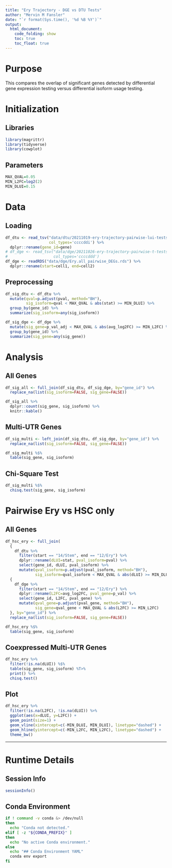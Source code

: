 ```yaml
---
title: "Ery Trajectory - DGE vs DTU Tests"
author: "Mervin M Fansler"
date: "`r format(Sys.time(), '%d %B %Y')`"
output: 
  html_document: 
    code_folding: show
    toc: true
    toc_float: true
---
```


# Purpose

This compares the overlap of significant genes detected by differential gene 
expression testing versus differential isoform usage testing.

# Initialization

## Libraries
```r
library(magrittr)
library(tidyverse)
library(cowplot)
```

## Parameters
```r
MAX_QVAL=0.05
MIN_L2FC=log2(2)
MIN_DLUI=0.15
```

# Data
## Loading
```r
df_dtu <- read_tsv("data/dtu/20211019-ery-trajectory-pairwise-lui-tests.min50.boot10k.tsv.gz",
                   col_types='ccccddi') %>%
  dplyr::rename(gene_id=gene)
# df_dge <- read_tsv("data/dge/20211026-ery-trajectory-pairwise-t-tests.tsv.gz",
#                    col_types='ccccddd')
df_dge <- readRDS("data/dge/Ery.all_pairwise_DEGs.rds") %>%
  dplyr::rename(start=cell1, end=cell2)
```

## Preprocessing
```r
df_sig_dtu <- df_dtu %>%
  mutate(qval=p.adjust(pval, method="BH"),
         sig_isoform=qval < MAX_QVAL & abs(stat) >= MIN_DLUI) %>%
  group_by(gene_id) %>%
  summarize(sig_isoform=any(sig_isoform))

df_sig_dge <- df_dge %>%
  mutate(sig_gene=p_val_adj < MAX_QVAL & abs(avg_log2FC) >= MIN_L2FC) %>%
  group_by(gene_id) %>%
  summarize(sig_gene=any(sig_gene))
```


# Analysis
## All Genes
```r
df_sig_all <- full_join(df_sig_dtu, df_sig_dge, by="gene_id") %>%
  replace_na(list(sig_isoform=FALSE, sig_gene=FALSE))

df_sig_all %>%
  dplyr::count(sig_gene, sig_isoform) %>%
  knitr::kable() 
```

## Multi-UTR Genes
```r
df_sig_multi <- left_join(df_sig_dtu, df_sig_dge, by="gene_id") %>%
  replace_na(list(sig_isoform=FALSE, sig_gene=FALSE))

df_sig_multi %$%
  table(sig_gene, sig_isoform)
```

## Chi-Square Test

```r
df_sig_multi %$%
  chisq.test(sig_gene, sig_isoform)
```

# Pairwise Ery vs HSC only
## All Genes
```r
df_hsc_ery <- full_join(
  {
    df_dtu %>%
      filter(start == "14/Stem", end == "12/Ery") %>%
      dplyr::rename(dLUI=stat, pval_isoform=pval) %>%
      select(gene_id, dLUI, pval_isoform) %>%
      mutate(qval_isoform=p.adjust(pval_isoform, method="BH"),
             sig_isoform=qval_isoform < MAX_QVAL & abs(dLUI) >= MIN_DLUI)}, 
  {
    df_dge %>%
      filter(start == "14/Stem", end == "12/Ery") %>%
      dplyr::rename(L2FC=avg_log2FC, pval_gene=p_val) %>%
      select(gene_id, L2FC, pval_gene) %>%
      mutate(qval_gene=p.adjust(pval_gene, method="BH"),
             sig_gene=qval_gene < MAX_QVAL & abs(L2FC) >= MIN_L2FC)
  }, by="gene_id") %>%
  replace_na(list(sig_isoform=FALSE, sig_gene=FALSE))

df_hsc_ery %$%
  table(sig_gene, sig_isoform)
```

## Coexpressed Multi-UTR Genes
```r
df_hsc_ery %>%
  filter(!is.na(dLUI)) %$%
  table(sig_gene, sig_isoform) %T>%
  print() %>%
  chisq.test()
```

## Plot
```r
df_hsc_ery %>%
  filter(!is.na(L2FC), !is.na(dLUI)) %>%
  ggplot(aes(x=dLUI, y=L2FC)) +
  geom_point(size=1) +
  geom_vline(xintercept=c(-MIN_DLUI, MIN_DLUI), linetype="dashed") +
  geom_hline(yintercept=c(-MIN_L2FC, MIN_L2FC), linetype="dashed") +
  theme_bw()
```


---

# Runtime Details
## Session Info
```r
sessionInfo()
```

## Conda Environment
```bash
if ! command -v conda &> /dev/null
then
  echo "Conda not detected."
elif [ -z "${CONDA_PREFIX}" ]
then
  echo "No active Conda environment."
else
  echo "## Conda Environment YAML"
  conda env export
fi
```
